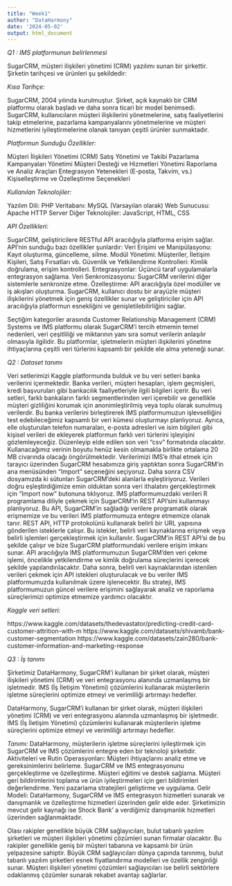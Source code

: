 ```yaml
---
title: "Week1"
author: "DataHarmony"
date: '2024-05-02'
output: html_document
---
```



*Q1 : IMS platformunun belirlenmesi*

SugarCRM, müşteri ilişkileri yönetimi (CRM) yazılımı sunan bir şirkettir. Şirketin tarihçesi ve ürünleri şu şekildedir:

*Kısa Tarihçe:*

SugarCRM, 2004 yılında kurulmuştur.
Şirket, açık kaynaklı bir CRM platformu olarak başladı ve daha sonra ticari bir model benimsedi.
SugarCRM, kullanıcıların müşteri ilişkilerini yönetmelerine, satış faaliyetlerini takip etmelerine, pazarlama kampanyalarını yönetmelerine ve müşteri hizmetlerini iyileştirmelerine olanak tanıyan çeşitli ürünler sunmaktadır.

*Platformun Sunduğu Özellikler:*

Müşteri İlişkileri Yönetimi (CRM)
Satış Yönetimi ve Takibi
Pazarlama Kampanyaları Yönetimi
Müşteri Desteği ve Hizmetleri Yönetimi
Raporlama ve Analiz Araçları
Entegrasyon Yetenekleri (E-posta, Takvim, vs.)
Kişiselleştirme ve Özelleştirme Seçenekleri

*Kullanılan Teknolojiler:*

Yazılım Dili: PHP
Veritabanı: MySQL (Varsayılan olarak)
Web Sunucusu: Apache HTTP Server
Diğer Teknolojiler: JavaScript, HTML, CSS

*API Özellikleri:*

SugarCRM, geliştiricilere RESTful API aracılığıyla platforma erişim sağlar. API'nin sunduğu bazı özellikler şunlardır:
Veri Erişimi ve Manipülasyonu: Kayıt oluşturma, güncelleme, silme.
Modül Yönetimi: Müşteriler, İletişim Kişileri, Satış Fırsatları vb.
Güvenlik ve Yetkilendirme Kontrolleri: Kimlik doğrulama, erişim kontrolleri.
Entegrasyonlar: Üçüncü taraf uygulamalarla entegrasyon sağlama.
Veri Senkronizasyonu: SugarCRM verilerini diğer sistemlerle senkronize etme.
Özelleştirme: API aracılığıyla özel modüller ve iş akışları oluşturma.
SugarCRM, kullanıcı dostu bir arayüzle müşteri ilişkilerini yönetmek için geniş özellikler sunar ve geliştiriciler için API aracılığıyla platformun esnekliğini ve genişletilebilirliğini sağlar.


Seçtiğim kategoriler arasında Customer Relationship Management (CRM) Systems ve IMS platformu olarak SugarCRM'i tercih etmemin temel nedenleri, veri çeşitliliği ve miktarının yanı sıra somut verilerin anlaşılır olmasıyla ilgilidir. Bu platformlar, işletmelerin müşteri ilişkilerini yönetme ihtiyaçlarına çeşitli veri türlerini kapsamlı bir şekilde ele alma yeteneği sunar.

*Q2 : Dataset tanımı*

Veri setlerimizi Kaggle platformunda bulduk ve bu veri setleri banka verilerini içermektedir. Banka verileri, müşteri hesapları, işlem geçmişleri, kredi başvuruları gibi bankacılık faaliyetleriyle ilgili bilgileri içerir. Bu veri setleri, farklı bankaların farklı segmentlerinden veri içerebilir ve genellikle müşteri gizliliğini korumak için anonimleştirilmiş veya toplu olarak sunulmuş verilerdir. Bu banka verilerini birleştirerek IMS platformumuzun işlevselliğini test edebileceğimiz kapsamlı bir veri kümesi oluşturmayı planlıyoruz. Ayrıca, elle oluşturulan telefon numaraları, e-posta adresleri ve isim bilgileri gibi kişisel verileri de ekleyerek platformun farklı veri türlerini işleyişini gözlemleyeceğiz. Düzenleyip elde edilen son veri “csv” formatında olacaktır. Kullanacağımız verinin boyutu henüz kesin olmamakla birlikte ortalama 20 MB civarında olacağı öngörülmektedir. Verilerimizi IMS’e ithal etmek için tarayıcı üzerinden SugarCRM hesabımıza giriş yaptıktan sonra SugarCRM'in ana menüsünden "Import"  seçeneğini seçiyoruz. Daha sonra CSV dosyamızda ki sütunları SugarCRM'deki alanlarla eşleştiriyoruz. Verileri doğru eşleştirdiğimize emin olduktan sonra veri ithalatını gerçekleştirmek için “Import now” butonuna tıklıyoruz. IMS platformumuzdaki verileri R programlama diliyle çekmek için SugarCRM'in REST API'sini kullanmayı planlıyoruz. Bu API, SugarCRM'in sağladığı verilere programatik olarak erişmemize ve bu verileri IMS platformumuza entegre etmemize olanak tanır. REST API, HTTP protokolünü kullanarak belirli bir URL yapısına gönderilen isteklerle çalışır. Bu istekler, belirli veri kaynaklarına erişmek veya belirli işlemleri gerçekleştirmek için kullanılır. SugarCRM'in REST API'si de bu şekilde çalışır ve bize SugarCRM platformundaki verilere erişim imkanı sunar. API aracılığıyla IMS platformumuzun SugarCRM'den veri çekme işlemi, öncelikle yetkilendirme ve kimlik doğrulama süreçlerini içerecek şekilde yapılandırılacaktır. Daha sonra, belirli veri kaynaklarından istenilen verileri çekmek için API istekleri oluşturulacak ve bu veriler IMS platformumuzda kullanılmak üzere işlenecektir. Bu strateji, IMS platformumuzun güncel verilere erişimini sağlayarak analiz ve raporlama süreçlerimizi optimize etmemize yardımcı olacaktır.

*Kaggle veri setleri:* 

https://www.kaggle.com/datasets/thedevastator/predicting-credit-card-customer-attrition-with-m
https://www.kaggle.com/datasets/shivamb/bank-customer-segmentation
https://www.kaggle.com/datasets/zain280/bank-customer-information-and-marketing-response

*Q3 : İş  tanımı*

Şirketimiz DataHarmony, SugarCRM'i kullanan bir şirket olarak, müşteri ilişkileri yönetimi (CRM) ve veri entegrasyonu alanında uzmanlaşmış bir işletmedir. IMS (İş İletişim Yönetimi) çözümlerini kullanarak müşterilerin işletme süreçlerini optimize etmeyi ve verimliliği artırmayı hedefler.


DataHarmony, SugarCRM'i kullanan bir şirket olarak, müşteri ilişkileri yönetimi (CRM) ve veri entegrasyonu alanında uzmanlaşmış bir işletmedir. IMS (İş İletişim Yönetimi) çözümlerini kullanarak müşterilerin işletme süreçlerini optimize etmeyi ve verimliliği artırmayı hedefler.

*Tanımı:* DataHarmony, müşterilerin işletme süreçlerini iyileştirmek için SugarCRM ve IMS çözümlerini entegre eden bir teknoloji şirketidir.
Aktiviteleri ve Rutin Operasyonları:
Müşteri ihtiyaçlarını analiz etme ve gereksinimlerini belirleme.
SugarCRM ve IMS entegrasyonunu gerçekleştirme ve özelleştirme.
Müşteri eğitimi ve destek sağlama.
Müşteri geri bildirimlerini toplama ve ürün iyileştirmeleri için geri bildirimleri değerlendirme.
Yeni pazarlama stratejileri geliştirme ve uygulama.
Gelir Modeli: DataHarmony, SugarCRM ve IMS entegrasyon hizmetleri sunarak ve danışmanlık ve özelleştirme hizmetleri üzerinden gelir elde eder.  Şirketimizin mevcut gelir kaynağı ise Shock Bank’ a verdiğimiz danışmanlık hizmetleri üzerinden sağlanmaktadır.

Olası rakipler genellikle büyük CRM sağlayıcıları, bulut tabanlı yazılım şirketleri ve müşteri ilişkileri yönetimi çözümleri sunan firmalar olacaktır. Bu rakipler genellikle geniş bir müşteri tabanına ve kapsamlı bir ürün yelpazesine sahiptir. Büyük CRM sağlayıcıları dünya çapında tanınmış, bulut tabanlı yazılım şirketleri esnek fiyatlandırma modelleri ve özellik zenginliği sunar. Müşteri ilişkileri yönetimi çözümleri sağlayıcıları ise belirli sektörlere odaklanmış çözümler sunarak rekabet avantajı sağlarlar.

